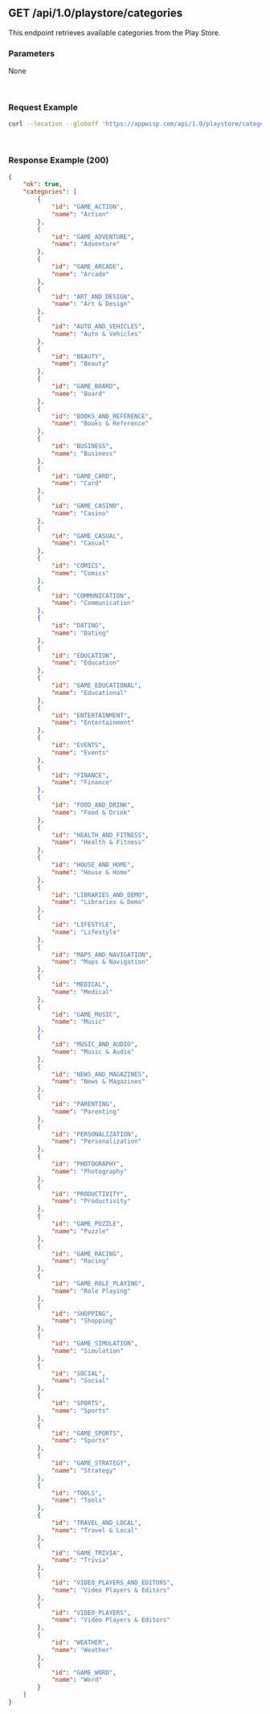 ## GET /api/1.0/playstore/categories

This endpoint retrieves available categories from the Play Store.

### Parameters

None

&nbsp;

### Request Example
```bash
curl --location --globoff 'https://appwisp.com/api/1.0/playstore/categories'
```

&nbsp;

### Response Example (200)

```json
{
    "ok": true,
    "categories": [
        {
            "id": "GAME_ACTION",
            "name": "Action"
        },
        {
            "id": "GAME_ADVENTURE",
            "name": "Adventure"
        },
        {
            "id": "GAME_ARCADE",
            "name": "Arcade"
        },
        {
            "id": "ART_AND_DESIGN",
            "name": "Art & Design"
        },
        {
            "id": "AUTO_AND_VEHICLES",
            "name": "Auto & Vehicles"
        },
        {
            "id": "BEAUTY",
            "name": "Beauty"
        },
        {
            "id": "GAME_BOARD",
            "name": "Board"
        },
        {
            "id": "BOOKS_AND_REFERENCE",
            "name": "Books & Reference"
        },
        {
            "id": "BUSINESS",
            "name": "Business"
        },
        {
            "id": "GAME_CARD",
            "name": "Card"
        },
        {
            "id": "GAME_CASINO",
            "name": "Casino"
        },
        {
            "id": "GAME_CASUAL",
            "name": "Casual"
        },
        {
            "id": "COMICS",
            "name": "Comics"
        },
        {
            "id": "COMMUNICATION",
            "name": "Communication"
        },
        {
            "id": "DATING",
            "name": "Dating"
        },
        {
            "id": "EDUCATION",
            "name": "Education"
        },
        {
            "id": "GAME_EDUCATIONAL",
            "name": "Educational"
        },
        {
            "id": "ENTERTAINMENT",
            "name": "Entertainment"
        },
        {
            "id": "EVENTS",
            "name": "Events"
        },
        {
            "id": "FINANCE",
            "name": "Finance"
        },
        {
            "id": "FOOD_AND_DRINK",
            "name": "Food & Drink"
        },
        {
            "id": "HEALTH_AND_FITNESS",
            "name": "Health & Fitness"
        },
        {
            "id": "HOUSE_AND_HOME",
            "name": "House & Home"
        },
        {
            "id": "LIBRARIES_AND_DEMO",
            "name": "Libraries & Demo"
        },
        {
            "id": "LIFESTYLE",
            "name": "Lifestyle"
        },
        {
            "id": "MAPS_AND_NAVIGATION",
            "name": "Maps & Navigation"
        },
        {
            "id": "MEDICAL",
            "name": "Medical"
        },
        {
            "id": "GAME_MUSIC",
            "name": "Music"
        },
        {
            "id": "MUSIC_AND_AUDIO",
            "name": "Music & Audio"
        },
        {
            "id": "NEWS_AND_MAGAZINES",
            "name": "News & Magazines"
        },
        {
            "id": "PARENTING",
            "name": "Parenting"
        },
        {
            "id": "PERSONALIZATION",
            "name": "Personalization"
        },
        {
            "id": "PHOTOGRAPHY",
            "name": "Photography"
        },
        {
            "id": "PRODUCTIVITY",
            "name": "Productivity"
        },
        {
            "id": "GAME_PUZZLE",
            "name": "Puzzle"
        },
        {
            "id": "GAME_RACING",
            "name": "Racing"
        },
        {
            "id": "GAME_ROLE_PLAYING",
            "name": "Role Playing"
        },
        {
            "id": "SHOPPING",
            "name": "Shopping"
        },
        {
            "id": "GAME_SIMULATION",
            "name": "Simulation"
        },
        {
            "id": "SOCIAL",
            "name": "Social"
        },
        {
            "id": "SPORTS",
            "name": "Sports"
        },
        {
            "id": "GAME_SPORTS",
            "name": "Sports"
        },
        {
            "id": "GAME_STRATEGY",
            "name": "Strategy"
        },
        {
            "id": "TOOLS",
            "name": "Tools"
        },
        {
            "id": "TRAVEL_AND_LOCAL",
            "name": "Travel & Local"
        },
        {
            "id": "GAME_TRIVIA",
            "name": "Trivia"
        },
        {
            "id": "VIDEO_PLAYERS_AND_EDITORS",
            "name": "Video Players & Editors"
        },
        {
            "id": "VIDEO_PLAYERS",
            "name": "Video Players & Editors"
        },
        {
            "id": "WEATHER",
            "name": "Weather"
        },
        {
            "id": "GAME_WORD",
            "name": "Word"
        }
    ]
}
```